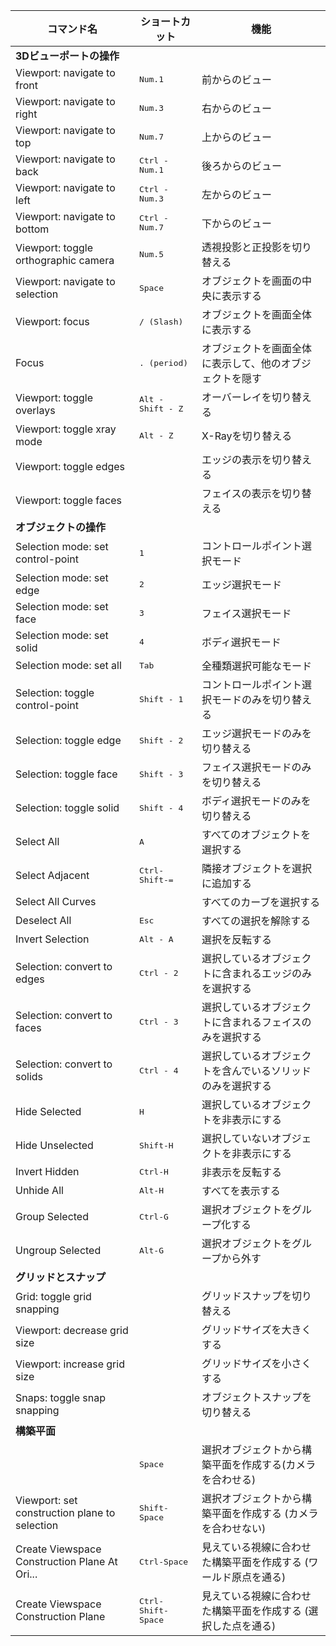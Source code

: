 | コマンド名                                    | ショートカット              | 機能                                                            |
| --------------------------------------------- | --------------------------- | --------------------------------------------------------------- |
| **3Dビューポートの操作**                      |                             |                                                                 |
| Viewport: navigate to front                   | <kbd>Num.1</kbd>            | 前からのビュー                                                  |
| Viewport: navigate to right                   | <kbd>Num.3</kbd>            | 右からのビュー                                                  |
| Viewport: navigate to top                     | <kbd>Num.7</kbd>            | 上からのビュー                                                  |
| Viewport: navigate to back                    | <kbd>Ctrl - Num.1</kbd>     | 後ろからのビュー                                                |
| Viewport: navigate to left                    | <kbd>Ctrl - Num.3</kbd>     | 左からのビュー                                                  |
| Viewport: navigate to bottom                  | <kbd>Ctrl - Num.7</kbd>     | 下からのビュー                                                  |
| Viewport: toggle orthographic camera          | <kbd>Num.5</kbd>            | 透視投影と正投影を切り替える                                    |
| Viewport: navigate to selection               | <kbd>Space</kbd>            | オブジェクトを画面の中央に表示する                              |
| Viewport: focus                               | <kbd>/ (Slash)</kbd>        | オブジェクトを画面全体に表示する                                |
| Focus                                         | <kbd>. (period)</kbd>       | オブジェクトを画面全体に表示して、他のオブジェクトを隠す        |
| Viewport: toggle overlays                     | <kbd>Alt - Shift - Z</kbd>  | オーバーレイを切り替える                                        |
| Viewport: toggle xray mode                    | <kbd>Alt - Z</kbd>          | X-Rayを切り替える                                               |
| Viewport: toggle edges                        |                             | エッジの表示を切り替える                                        |
| Viewport: toggle faces                        |                             | フェイスの表示を切り替える                                      |
| **オブジェクトの操作**                        |                             |                                                                 |
| Selection mode: set control-point             | <kbd>1</kbd>                | コントロールポイント選択モード                                              |
| Selection mode: set edge                      | <kbd>2</kbd>                | エッジ選択モード                                                |
| Selection mode: set face                      | <kbd>3</kbd>                | フェイス選択モード                                              |
| Selection mode: set solid                     | <kbd>4</kbd>                | ボディ選択モード                                              |
| Selection mode: set all                       | <kbd>Tab</kbd>              | 全種類選択可能なモード                                          |
| Selection: toggle control-point               | <kbd>Shift - 1</kbd>        | コントロールポイント選択モードのみを切り替える                              |
| Selection: toggle edge                        | <kbd>Shift - 2</kbd>        | エッジ選択モードのみを切り替える                                |
| Selection: toggle face                        | <kbd>Shift - 3</kbd>        | フェイス選択モードのみを切り替える                              |
| Selection: toggle solid                       | <kbd>Shift - 4</kbd>        | ボディ選択モードのみを切り替える                              |
| Select All                                    | <kbd>A</kbd>                | すべてのオブジェクトを選択する                                  |
| Select Adjacent                               | <kbd>Ctrl-Shift-=</kbd>     | 隣接オブジェクトを選択に追加する                                |
| Select All Curves                             |                             | すべてのカーブを選択する                                        |
| Deselect All                                  | <kbd>Esc</kbd>              | すべての選択を解除する                                          |
| Invert Selection                              | <kbd>Alt - A</kbd>          | 選択を反転する                                                  |
| Selection: convert to edges                   | <kbd>Ctrl - 2</kbd>         | 選択しているオブジェクトに含まれるエッジのみを選択する          |
| Selection: convert to faces                   | <kbd>Ctrl - 3</kbd>         | 選択しているオブジェクトに含まれるフェイスのみを選択する        |
| Selection: convert to solids                  | <kbd>Ctrl - 4</kbd>         | 選択しているオブジェクトを含んでいるソリッドのみを選択する      |
| Hide Selected                                 | <kbd>H</kbd>                | 選択しているオブジェクトを非表示にする                          |
| Hide Unselected                               | <kbd>Shift-H</kbd>          | 選択していないオブジェクトを非表示にする                        |
| Invert Hidden                                 | <kbd>Ctrl-H</kbd>           | 非表示を反転する                                                |
| Unhide All                                    | <kbd>Alt-H</kbd>            | すべてを表示する                                                |
| Group Selected                                | <kbd>Ctrl-G</kbd>           | 選択オブジェクトをグループ化する                                |
| Ungroup Selected                              | <kbd>Alt-G</kbd>            | 選択オブジェクトをグループから外す                              |
| **グリッドとスナップ**                            |                             |                                                                 |
| Grid: toggle grid snapping                    |                             | グリッドスナップを切り替える                                    |
| Viewport: decrease grid size                  |                             | グリッドサイズを大きくする                                      |
| Viewport: increase grid size                  |                             | グリッドサイズを小さくする                                      |
| Snaps: toggle snap snapping                   |                             | オブジェクトスナップを切り替える                                |
| **構築平面**
|                                               | <kbd>Space</kbd>            | 選択オブジェクトから構築平面を作成する(カメラを合わせる)        |
| Viewport: set construction plane to selection | <kbd>Shift-Space</kbd>      | 選択オブジェクトから構築平面を作成する (カメラを合わせない)     |
| Create Viewspace Construction Plane At Ori... | <kbd>Ctrl-Space</kbd>       | 見えている視線に合わせた構築平面を作成する (ワールド原点を通る) |
| Create Viewspace Construction Plane           | <kbd>Ctrl-Shift-Space</kbd> | 見えている視線に合わせた構築平面を作成する (選択した点を通る)   |

